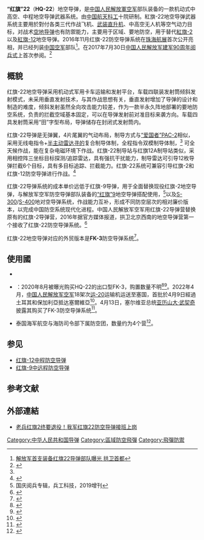 {{Infobox_Missile
| is_missile=yes
| name = 红旗-22
| image = 
| imagepx = 250px
| caption = 
| Function = 地空导弹
| Origin = {{PRC}}
| Contractor = 贵州航天工业、[[陕西黄河集团|陕西黄河集团]]
| Unit_cost = 
| First_flight = 
| Deployment = 2016年
| Engine = [[固体火箭发动机|固体火箭发动机]]
| Launch_mass = 
| total_mass = 
| Length= 
| Diameter= 
| Warhead = 高爆战斗部
| Fuzes = [[无线电近炸引信|无线电近炸引信]]
| Wing_span= 
| Range = 5~100Km<ref name="红22导弹"/>
| Ceiling = 50~27000米<ref name="红22导弹"/>
| Flying_altitude = 
| Speed = 6馬赫
| Guidance = 无线电指令制导 + [[半主动雷达寻的|半主动雷达寻的]]
| Launch_platform = 车载四联装
}}

'''“红旗”22'''（'''HQ-22'''）地空导弹，是[[中国人民解放軍空军|中国人民解放軍空军]]部队装备的一款机动式中高空、中程地空导弹武器系统。由[[中国航天科工集团|中国航天科工]]十院研制。紅旗-22地空导弹武器系统主要用於對付各类三代作战飞机、[[武装直升机|武装直升机]]、中高空无人机等空气动力目标，对战术[[空地导弹|空地导弹]]也有防禦能力，主要用于区域、要地防空，用于替代[[紅旗-2|紅旗-2]]以及[[紅旗-12|紅旗-12]]地空导弹。2016年11月红旗-22防空导弹系统在[[珠海航展|珠海航展]]首次公开亮相，并已经列装[[中国空军|中国空军]]部队<ref>[https://mil.sohu.com/20161123/n473925518.shtml 解放军首支装备红旗22导弹部队曝光 拱卫首都]</ref>。在2017年7月30日[[庆祝中国人民解放军建军90周年阅兵|中国人民解放军建军90周年阅兵式]]上首次参阅。<ref name="红22导弹">{{Cite web |url=https://news.qq.com/zt2019/dglq_2019/HQ22.htm |title=红旗22导弹：防空“竹竿”的精神传人 |access-date=2020-10-22 |archive-date=2020-12-15 |archive-url=https://web.archive.org/web/20201215101215/https://news.qq.com/zt2019/dglq_2019/HQ22.htm |dead-url=no }}</ref>

==概貌==
红旗-22地空导弹采用机动式军用卡车运输和发射平台，车载四联装发射筒倾斜发射模式，未采用垂直发射技术，与其作战思想有关，垂直发射增加了导弹的设计和制造的难度，倾斜发射虽然全向攻击能力较差，作为一款半永久阵地部署的要地防空系统，负责的拦截空域基本固定，可以在导弹发射前对准目标来袭方向。车载四具发射筒采用“田”字型布局，导弹储存在封闭式发射筒内。

红旗-22导弹是无弹翼，4片尾翼的气动布局，制导方式与[[MIM-104爱国者导弹#MIM-104C（PAC-2）|“爱国者”PAC-2]]相似，采用无线电指令+[[半主动雷达寻的|半主动雷达寻的]]复合制导体制，全程指令双模制导体制，<ref name="红22导弹"/> 可全天候作战，能在复杂电磁环境下作战。红旗-22制导站与红旗12A制导站类似，采用相控阵三坐标目标探测/追踪雷达，具有强抗干扰能力，制导雷达可引导12枚导弹拦截6个目标，具有多目标追踪、拦截能力。红旗-22系统可兼容引导红旗-2和红旗-12防空导弹进行作战。<ref>{{Cite web |url=https://www.guancha.cn/military-affairs/2018_10_16_475605.shtml |title=首次公开：我军红旗-22导弹发射 |access-date=2020-09-25 |archive-date=2020-12-15 |archive-url=https://web.archive.org/web/20201215101208/https://www.guancha.cn/military-affairs/2018_10_16_475605.shtml |dead-url=no }}</ref> 

红旗-22导弹系统的成本单价远低于红旗-9导弹，用于全面替换现役红旗-2地空导弹，与解放军空军防空导弹部队装备的[[红旗-9中远程防空导弹|“红旗”9]]地空导弹搭配使用，<ref>国庆阅兵专辑，兵工科技，2019增刊</ref>以及[[S-300|S-300]]/[[S-400|S-400]]地对空导弹系统，作战能力互补，形成不同防空层次的相对廉价版本，以完成中国防空系统现代化进程。中国人民解放军空军用红旗-22导弹营替换原有的红旗-2导弹营，2016年据官方媒体报道，拱卫北京西南的地空导弹营第一个接收了红旗-22防空导弹系统。<ref>{{Cite web |url=https://baijiahao.baidu.com/s?id=1618456198279601040&wfr=spider&for=pc |title=简氏360：中国已经装备13个营红旗-22导弹 |access-date=2020-10-22 |archive-date=2020-12-15 |archive-url=https://web.archive.org/web/20201215101157/https://baijiahao.baidu.com/s?id=1618456198279601040&wfr=spider&for=pc |dead-url=no }}</ref>

红旗-22地空导弹对应的外贸版本是'''FK-3'''防空导弹系统<ref>{{Cite web |url=http://slide.mil.news.sina.com.cn/l/slide_8_90253_68409.html#p=1 |title=红旗22的出口型！中国FK3防空导弹航展帅气亮相 |access-date=2020-10-22 |archive-date=2020-12-15 |archive-url=https://web.archive.org/web/20201215101219/http://slide.mil.news.sina.com.cn/l/slide_8_90253_68409.html#p=1 |dead-url=no }}</ref>。

==使用國==
*{{PRC}}
*{{SER}}：2020年8月被曝光购买HQ-22的出口型FK-3，购置数量不明<ref>{{Cite web|url=https://rs.n1info.com/english/news/a628502-rfe-us-warns-serbia-over-chinese-aa-missile-system-purchase/|title = RFE: US warns Serbia over Chinese AA missile system purchase|date = 2020-08-10}}</ref><ref>{{Cite web |url=https://new.qq.com/omn/20200804/20200804A03TII00.html |title=塞尔维亚购买中国红旗22出口型防空导弹 |access-date=2020-10-22 |archive-date=2020-12-15 |archive-url=https://web.archive.org/web/20201215101228/https://new.qq.com/omn/20200804/20200804A03TII00.html |dead-url=no }}</ref>。2022年4月，[[中国人民解放军空军|中国人民解放军空军]]18架次[[运-20|运-20]]运输机运送至塞国，首批於4月9日經過土耳其和保加利亞抵达塞爾維亞<ref>{{Cite web|title=連3天6架次飛塞爾維亞送貨　解放軍秀運-20遠程戰略投送能力|url=https://www.ettoday.net/news/20220413/2228000.htm|access-date=2022-04-13|date=2022-04-13|publisher=ETtoday新聞雲|language=zh-Hant}}</ref>。4月13日，塞尔维亚总统[[亞歷山大·武契奇|亚历山大·武契奇]]披露其购买了FK-3防空导弹系统<ref>{{Cite web|title=Одговор председника Александра Вучића на оптужбе из региона|url=https://www.sns.org.rs/novosti/vesti/odgovor-predsednika-aleksandra-vucica-na-optuzbe-iz-regiona|access-date=2022-04-13|date=2022-04-13|work=Српска напредна странка|language=sr}}</ref>。
*{{THA}} 泰国海军航空与海防司令部下属防空团，数量约为4个营<ref>{{Cite web |url=https://new.qq.com/rain/a/20200922A0GG3E00 |title=红旗22导弹将出口泰国！泰军公开部署计划，首批拨款6千万美金 |access-date=2020-10-22 |archive-date=2020-12-15 |archive-url=https://web.archive.org/web/20201215101210/https://new.qq.com/rain/a/20200922A0GG3E00 |dead-url=no }}</ref>。

== 参见==
*[[红旗-12中程防空导弹|红旗-12中程防空导弹]]
*[[红旗-9中远程防空导弹|红旗-9中远程防空导弹]]

== 参考文献 ==
{{reflist}}

==外部連結==
*[http://slide.mil.news.sina.com.cn/k/slide_8_193_59142.html#p=1 老兵红旗2终要退役！我军红旗22防空导弹接班上岗] {{Wayback|url=http://slide.mil.news.sina.com.cn/k/slide_8_193_59142.html#p=1 |date=20201215101205 }}

{{中国导弹}}
{{中国人民解放军防空导弹}}
[[Category:中华人民共和国导弹|Category:中华人民共和国导弹]]
[[Category:區域防空飛彈|Category:區域防空飛彈]]
[[Category:飛彈防禦|Category:飛彈防禦]]